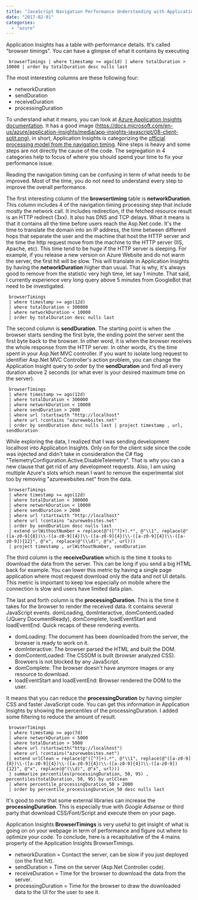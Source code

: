 ```yaml
---
title: "JavaScript Navigation Performance Understanding with Application Insights"
date: "2017-02-01"
categories:
  - "azure"
---
```


Application Insights has a table with performance details. It's called "browser timings". You can have a glimpse of what it contains by executing

```
 browserTimings | where timestamp >= ago(1d) | where totalDuration > 10000 | order by totalDuration desc nulls last
```

The most interesting columns are these following four:

- networkDuration
- sendDuration
- receiveDuration
- processingDuration

To understand what it means, you can look at [Azure Application Insights documentation](https://docs.microsoft.com/en-us/azure/application-insights/app-insights-javascript#page-load-performance). It has a good image (https://docs.microsoft.com/en-us/azure/application-insights/media/app-insights-javascript/08-client-split.png), in short, Application Insights is categorizing the [official processing model from the navigation timing](https://www.w3.org/TR/navigation-timing/#processing-model). Nine steps is heavy and some steps are not directly the cause of the code. The segregation in 4 categories help to focus of where you should spend your time to fix your performance issue.

Reading the navigation timing can be confusing in term of what needs to be improved. Most of the time, you do not need to understand every step to improve the overall performance.

The first interesting column of the **browsertiming** table is **networkDuration**. This column includes 4 of the navigation timing processing step that include mostly the network call. It includes redirection, if the fetched resource result is an HTTP redirect (3xx). It also has DNS and TCP delays. What it means is that it contains all the time before users reach the Asp.Net code. It's the time to translate the domain into an IP address, the time between different hops that separate the user and the machine that host the HTTP server and the time the http request move from the machine to the HTTP server (IIS, Apache, etc). This time tend to be huge if the HTTP server is sleeping. For example, if you release a new version on Azure Website and do not warm the server, the first hit will be slow. This will translate in Application Insights by having the **networkDuration** higher than usual. That is why, it's always good to remove from the statistic very high time, let say 1 minute. That said, I currently experience very long query above 5 minutes from GoogleBot that need to be investigated.

```
 browserTimings
 | where timestamp >= ago(12d)
 | where totalDuration < 300000
 | where networkDuration < 10000
 | order by totalDuration desc nulls last
```

The second column is **sendDuration**. The starting point is when the browser starts sending the first byte, the ending point the server sent the first byte back to the browser. In other word, it is when the browser receives the whole response from the HTTP server. In other words, it's the time spent in your Asp.Net MVC controller. If you want to isolate long request to identifier Asp.Net MVC Controller's action problem, you can change the Application Insight query to order by the **sendDuration** and find all every duration above 2 seconds (or what ever is your desired maximum time on the server).

```
 browserTimings
 | where timestamp >= ago(12d)
 | where totalDuration < 300000
 | where networkDuration < 10000
 | where sendDuration > 2000
 | where url !startswith "http://localhost"
 | where url !contains "azurewebsites.net"
 | order by sendDuration desc nulls last | project timestamp , url, sendDuration
```

While exploring the data, I realized that I was sending development localhost into Application Insights. Only on for the client side since the code was injected and didn't take in consideration the C# flag "TelemetryConfiguration.Active.DisableTelemetry". That is why you can a new clause that get rid of any development requests. Also, I am using multiple Azure's slots which mean I want to remove the experimental slot too by removing "azurewebsites.net" from the data.

```
 browserTimings
 | where timestamp >= ago(12d)
 | where totalDuration < 300000
 | where networkDuration < 10000
 | where sendDuration > 2000
 | where url !startswith "http://localhost"
 | where url !contains "azurewebsites.net"
 | order by sendDuration desc nulls last
 | extend urlWithoutNumber = replace(@"([^?]+).*", @"\\1", replace(@"([a-z0-9]{8})\\-([a-z0-9]{4})\\-([a-z0-9]{4})\\-([a-z0-9]{4})\\-([a-z0-9]){12}", @"x", replace(@"(\\d)", @"x", url)))
 | project timestamp , urlWithoutNumber, sendDuration
```

The third column is the **receiveDuration** which is the time it tooks to download the data from the server. This can be long if you send a big HTML back for example. You can lower this metric by having a single page application where most request download only the data and not UI details. This metric is important to keep low especially on mobile where the connection is slow and users have limited data plan.

The last and forth column is the **processingDuration**. This is the time it takes for the browser to render the received data. It contains several JavaScript events. domLoading, domInteractive, domContentLoaded (JQuery DocumentReady), domComplete, loadEventStart and loadEventEnd. Quick recaps of these rendering events.

- domLoading: The document has been downloaded from the server, the browser is ready to work on it.
- domInteractive: The browser parsed the HTML and built the DOM.
- domContentLoaded: The CSSOM is built (browser analyzed CSS). Browsers is not blocked by any JavaScript.
- domComplete: The browser doesn't have anymore images or any resource to download.
- loadEventStart and loadEventEnd: Browser rendered the DOM to the user.

It means that you can reduce the **processingDuration** by having simpler CSS and faster JavaScript code. You can get this information in Application Insights by showing the percentiles of the processingDuration. I added some filtering to reduce the amount of result.

```
 browserTimings
 | where timestamp >= ago(7d)
 | where networkDuration < 5000
 | where totalDuration > 5000
 | where url !startswith("http://localhost")
 | where url !contains("azurewebsites.net")
 | extend urlClean = replace(@"([^?]+).*", @"\\1", replace(@"([a-z0-9]{8})\\-([a-z0-9]{4})\\-([a-z0-9]{4})\\-([a-z0-9]{4})\\-([a-z0-9]){12}", @"x", replace(@"(\\d)", @"x", url)))
 | summarize percentiles(processingDuration, 50, 95) , percentiles(totalDuration, 50, 95) by urlClean
 | where percentile_processingDuration_50 > 2000
 | order by percentile_processingDuration_50 desc nulls last
```

It's good to note that some external libraries can increase the **processingDuration**. This is especially true with _Google Adsense_ or third party that download CSS/Font/Script and execute them on your page.

Application Insights **BrowserTimings** is very useful to get insight of what is going on on your webpage in term of performance and figure out where to optimize your code. To conclude, here is a recapitulative of the 4 mains property of the Application Insights BrowserTimings.

- networkDuration = Contact the server, can be slow if you just deployed (on the first hit).
- sendDuration = Time on the server (Asp.Net Controller code).
- receiveDuration = Time for the browser to download the data from the server.
- processingDuration = Time for the browser to draw the downloaded data to the UI for the user to see it.
